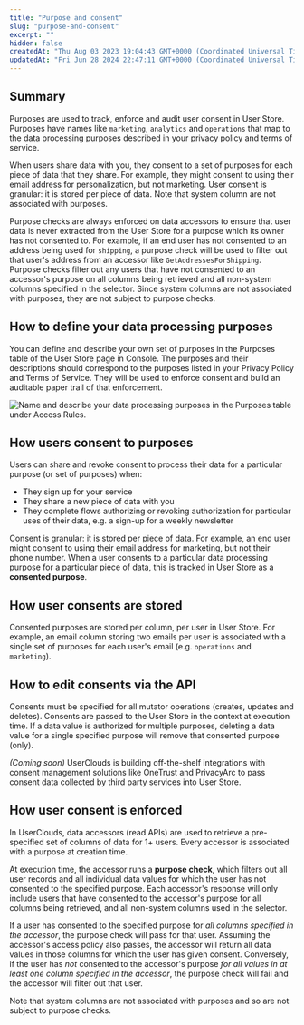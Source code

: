 ```yaml
---
title: "Purpose and consent"
slug: "purpose-and-consent"
excerpt: ""
hidden: false
createdAt: "Thu Aug 03 2023 19:04:43 GMT+0000 (Coordinated Universal Time)"
updatedAt: "Fri Jun 28 2024 22:47:11 GMT+0000 (Coordinated Universal Time)"
---
```

## Summary

Purposes are used to track, enforce and audit user consent in User Store. Purposes have names like `marketing`, `analytics` and `operations` that map to the data processing purposes described in your privacy policy and terms of service. 

When users share data with you, they consent to a set of purposes for each piece of data that they share. For example, they might consent to using their email address for personalization, but not marketing. User consent is granular: it is stored per piece of data. Note that <Glossary>system column</Glossary> are not associated with purposes.

Purpose checks are always enforced on data accessors to ensure that user data is never extracted from the User Store for a purpose which its owner has not consented to. For example, if an end user has not consented to an address being used for `shipping`, a purpose check will be used to filter out that user's address from an accessor like `GetAddressesForShipping`. Purpose checks filter out any users that have not consented to an accessor's purpose on all columns being retrieved and all non-<Glossary>system column</Glossary>s specified in the selector. Since <Glossary>system column</Glossary>s are not associated with purposes, they are not subject to purpose checks.

## How to define your data processing purposes

You can define and describe your own set of purposes in the Purposes table of the User Store page in Console. The purposes and their descriptions should correspond to the purposes listed in your Privacy Policy and Terms of Service. They will be used to enforce consent and build an auditable paper trail of that enforcement.

![Name and describe your data processing purposes in the Purposes table under Access Rules.](https://files.readme.io/f9f3716-image.png)


## How users consent to purposes

Users can share and revoke consent to process their data for a particular purpose (or set of purposes) when:

- They sign up for your service
- They share a new piece of data with you
- They complete flows authorizing or revoking authorization for particular uses of their data, e.g. a sign-up for a weekly newsletter

Consent is granular: it is stored per piece of data. For example, an end user might consent to using their email address for marketing, but not their phone number. When a user consents to a particular data processing purpose for a particular piece of data, this is tracked in User Store as a **consented purpose**. 

## How user consents are stored

Consented purposes are stored per column, per user in User Store. For example, an email column storing two emails per user is associated with a single set of purposes for each user's email (e.g. `operations` and `marketing`).

## How to edit consents via the API

Consents must be specified for all mutator operations (creates, updates and deletes). Consents are passed to the User Store in the context at execution time. If a data value is authorized for multiple purposes, deleting a data value for a single specified purpose will remove that consented purpose (only).

_(Coming soon)_ UserClouds is building off-the-shelf integrations with consent management solutions like OneTrust and PrivacyArc to pass consent data collected by third party services into User Store.

## How user consent is enforced

In UserClouds, data <Glossary>accessor</Glossary>s (read APIs) are used to retrieve a pre-specified set of columns of data for 1+ users. Every accessor is associated with a purpose at creation time.

At execution time, the accessor runs a **purpose check**, which filters out all user records and all individual data values for which the user has not consented to the specified purpose. Each accessor's response will only include users that have consented to the accessor's purpose for all columns being retrieved, and all non-system columns used in the selector.

If a user has consented to the specified purpose for _all columns specified in the accessor_, the purpose check will pass for that user. Assuming the accessor's access policy also passes, the accessor will return all data values in those columns for which the user has given consent. Conversely, if the user has _not_ consented to the accessor's purpose _for all values in at least one column specified in the accessor_, the purpose check will fail and the accessor will filter out that user.

Note that system columns are not associated with purposes and so are not subject to purpose checks.
